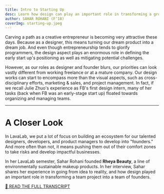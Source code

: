 ```yaml
---
title: Intro to Starting Up
desc: Learn how design can play an important role in transforming a group project into a legitimate startup with F18 product manager Sahar Rohani. 
author: SAHAR ROHANI (F’18)
coverImg: starting-up.jpeg
---
```


Carving a path as a creative entrepreneur is becoming very attractive these days. Because as a designer, this means turning our dream product into a dream job. And even though entrepreneurship tends to glorify programmers, the design aspect plays an enormous role in defining the early start up's positioning as well as mitigating potential challenges.

However, as our roles as designer and founder blurs, our priorities can look vastly different from working freelance or at a mature company. Our design works can start to encompass more than the visual aspects, such as cross-disciplinary efforts, marketing & sales, and project management. In fact, if we recall Julie Zhuo's experience as FB's first design intern, many of her tasks (back when FB was an early-stage start up) floated towards organizing and managing teams. ‍

---

# A Closer Look

In LavaLab, we put a lot of focus on building an ecosystem for our talented designers, developers, and product managers to develop into "founders." And more often than not, it means pushing them out of their comfort zones to take risks and develop impactful businesses. 

In her LavaLab semester, Sahar Rohani founded **Rheya Beauty**, a line of environmentally sustainable makeup products. In her interview, Sahar shares her experience in going from idea to reality, and how design played an important role in transforming a team project into a team of founders.

<YoutubePlayer url="https://www.youtube.com/watch?v=dcHUT_fGaSs" />

[🔗 READ THE FULL TRANSCRIPT](https://otter.ai/s/FGS_0QD9RGe_GXfO_a4Qpw)